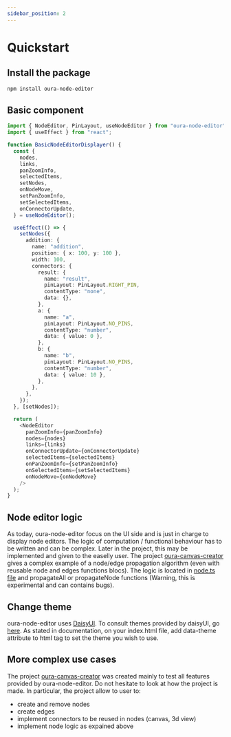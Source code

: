 ```yaml
---
sidebar_position: 2
---
```


# Quickstart

## Install the package

```bash
npm install oura-node-editor
```

## Basic component

```typescript
import { NodeEditor, PinLayout, useNodeEditor } from "oura-node-editor";
import { useEffect } from "react";

function BasicNodeEditorDisplayer() {
  const {
    nodes,
    links,
    panZoomInfo,
    selectedItems,
    setNodes,
    onNodeMove,
    setPanZoomInfo,
    setSelectedItems,
    onConnectorUpdate,
  } = useNodeEditor();

  useEffect(() => {
    setNodes({
      addition: {
        name: "addition",
        position: { x: 100, y: 100 },
        width: 100,
        connectors: {
          result: {
            name: "result",
            pinLayout: PinLayout.RIGHT_PIN,
            contentType: "none",
            data: {},
          },
          a: {
            name: "a",
            pinLayout: PinLayout.NO_PINS,
            contentType: "number",
            data: { value: 0 },
          },
          b: {
            name: "b",
            pinLayout: PinLayout.NO_PINS,
            contentType: "number",
            data: { value: 10 },
          },
        },
      },
    });
  }, [setNodes]);

  return (
    <NodeEditor
      panZoomInfo={panZoomInfo}
      nodes={nodes}
      links={links}
      onConnectorUpdate={onConnectorUpdate}
      selectedItems={selectedItems}
      onPanZoomInfo={setPanZoomInfo}
      onSelectedItems={setSelectedItems}
      onNodeMove={onNodeMove}
    />
  );
}
```

## Node editor logic

As today, oura-node-editor focus on the UI side and is just in charge to display node editors.
The logic of computation / functional behaviour has to be written and can be complex.
Later in the project, this may be implemented and given to the easelly user.
The project [oura-canvas-creator](https://github.com/mathieuguyot/oura-canvas-creator) gives a complex example of a node/edge propagation algorithm (even with reusable node and edges functions blocs). The logic is located in [node.ts file](https://github.com/mathieuguyot/oura-canvas-creator/blob/main/src/nodes/node.ts) and propagateAll or propagateNode functions (Warning, this is experimental and can contains bugs).

## Change theme

oura-node-editor uses [DaisyUI](https://daisyui.com/). To consult themes provided by daisyUI, go [here](https://daisyui.com/docs/themes/).
As stated in documentation, on your index.html file, add data-theme attribute to html tag  to set the theme you wish to use.

## More complex use cases

The project [oura-canvas-creator](https://github.com/mathieuguyot/oura-canvas-creator) was created mainly to test all features provided by oura-node-editor. 
Do not hesitate to look at how the project is made. In particular, the project allow to user to:
- create and remove nodes
- create edges
- implement connectors to be reused in nodes (canvas, 3d view)
- implement node logic as expained above